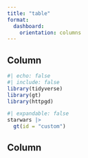 ```yaml
---
title: "table"
format: 
  dashboard: 
    orientation: columns
---
```


## Column {width=35%}

```r
#| echo: false
#| include: false
library(tidyverse)
library(gt)
library(httpgd)
```

```r
#| expandable: false
starwars |> 
  gt(id = "custom")
```

## Column {width=65%}
